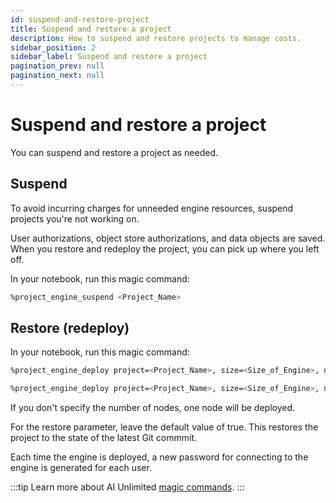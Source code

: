 ```yaml
---
id: suspend-and-restore-project
title: Suspend and restore a project
description: How to suspend and restore projects to manage costs.
sidebar_position: 2
sidebar_label: Suspend and restore a project
pagination_prev: null
pagination_next: null
---
```




# Suspend and restore a project

You can suspend and restore a project as needed.


## Suspend

To avoid incurring charges for unneeded engine resources, suspend projects you're not working on.

User authorizations, object store authorizations, and data objects are saved. When you restore and redeploy the project, you can pick up where you left off.

In your notebook, run this magic command:

```bash 
%project_engine_suspend <Project_Name>
```


## Restore (redeploy)

In your notebook, run this magic command: 

<Tabs>
<TabItem value="aws1" label="AWS">

```bash 
%project_engine_deploy project=<Project_Name>, size=<Size_of_Engine>, node=<Number_of_Nodes>, subnet=<Subnet_id>, region=<Region>, restore-<true|false>, prefixlist=<Prefix_List>, securitygroups=<Security_Group>, cidrs=<CIDR>, tags=<Tags>, iamrole=<IAM_Role>, roleprefix=<Role_Prefix>, permissionboundary=<Permission_Boundary>
```
</TabItem>
<TabItem value="azure" label="Azure">

```bash 
%project_engine_deploy project=<Project_Name>, size=<Size_of_Engine>, node=<Number_of_Nodes>, subnet=<Subnet_id>, region=<Region>, restore=<true|false>, network=<Network>, keyvault=<Key_Vault>, keyvaultresourcegroup=<Key_Vault_Resource_Group>, networkresourcegroup=<Network_Resource_Group>
```
</TabItem>
</Tabs>

If you don't specify the number of nodes, one node will be deployed. 

For the restore parameter, leave the default value of true. This restores the project to the state of the latest Git commmit.

Each time the engine is deployed, a new password for connecting to the engine is generated for each user.

:::tip
Learn more about AI Unlimited [magic commands](../explore-and-analyze-data/magic-commands.md).
:::

